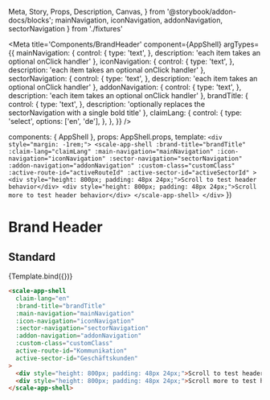   Meta,
  Story,
  Props,
  Description,
  Canvas,
} from '@storybook/addon-docs/blocks';
  mainNavigation,
  iconNavigation,
  addonNavigation,
  sectorNavigation
} from './fixtures'

<Meta
  title='Components/BrandHeader'
  component={AppShell}
  argTypes={{
    mainNavigation: {
      control: {
        type: 'text',
      },
      description: 'each item takes an optional onClick handler'
    },
    iconNavigation: {
      control: {
        type: 'text',
      },
      description: 'each item takes an optional onClick handler'
    },
    sectorNavigation: {
      control: {
        type: 'text',
      },
      description: 'each item takes an optional onClick handler'
    },
    addonNavigation: {
      control: {
        type: 'text',
      },
      description: 'each item takes an optional onClick handler'
    },
    brandTitle: {
      control: {
        type: 'text',
      },
      description: 'optionally replaces the sectorNavigation with a single bold title'
    },
    claimLang: {
      control: {
        type: 'select',
        options: ['en', 'de'],
      },
    },
  }}
/>

  components: { AppShell },
  props: AppShell.props,
  template: `
    <div style="margin: -1rem;">
      <scale-app-shell
        :brand-title="brandTitle"
        :claim-lang="claimLang"
        :main-navigation="mainNavigation"
        :icon-navigation="iconNavigation"
        :sector-navigation="sectorNavigation"
        :addon-navigation="addonNavigation"
        :custom-class="customClass"
        :active-route-id="activeRouteId"
        :active-sector-id="activeSectorId"
      >
        <div style="height: 800px; padding: 48px 24px;">Scroll to test header behavior</div>
        <div style="height: 800px; padding: 48px 24px;">Scroll more to test header behavior</div>
      </scale-app-shell>
    </div>
  `
})

# Brand Header

## Standard

<Canvas withSource="none">
  <Story
    name='Standard'
    inline={false}
    height={500}
    args={{
      brandTitle: '',
      claimLang: 'en',
      mainNavigation: JSON.stringify(mainNavigation),
      iconNavigation: JSON.stringify(iconNavigation),
      addonNavigation: JSON.stringify(addonNavigation),
      sectorNavigation: JSON.stringify(sectorNavigation),
      activeRouteId: 'Third Level1',
      activeSectorId: 'Personal38',
    }}
  >
    {Template.bind({})}
  </Story>
</Canvas>

<Props story='Standard' />


```html
<scale-app-shell
  claim-lang="en"
  :brand-title="brandTitle"
  :main-navigation="mainNavigation"
  :icon-navigation="iconNavigation"
  :sector-navigation="sectorNavigation"
  :addon-navigation="addonNavigation"
  :custom-class="customClass"
  active-route-id="Kommunikation"
  active-sector-id="Geschäftskunden"
>
  <div style="height: 800px; padding: 48px 24px;">Scroll to test header behavior</div>
  <div style="height: 800px; padding: 48px 24px;">Scroll more to test header behavior</div>
</scale-app-shell>
```
